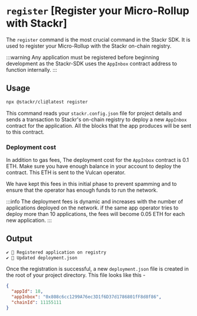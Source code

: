 # `register` [Register your Micro-Rollup with Stackr]

The `register` command is the most crucial command in the Stackr SDK. It is used to register your Micro-Rollup with the Stackr on-chain registry.

:::warning
Any application must be registered before beginning development as the Stackr-SDK uses the `AppInbox` contract address to function internally.
:::

## Usage

```bash
npx @stackr/cli@latest register
```

This command reads your `stackr.config.json` file for project details and sends a transaction to Stackr's on-chain registry to deploy a new `AppInbox` contract for the application. All the blocks that the app produces will be sent to this contract.

### Deployment cost

In addition to gas fees, The deployment cost for the `AppInbox` contract is 0.1 ETH. Make sure you have enough balance in your account to deploy the contract. This ETH is sent to the Vulcan operator.

We have kept this fees in this initial phase to prevent spamming and to ensure that the operator has enough funds to run the network.

:::info
The deployment fees is dynamic and increases with the number of applications deployed on the network. if the same app operator tries to deploy more than 10 applications, the fees will become 0.05 ETH for each new application.
:::

## Output

```bash
✔ 📝 Registered application on registry
✔ 🧰 Updated deployment.json
```

Once the registration is successful, a new `deployment.json` file is created in the root of your project directory. This file looks like this -

```json [deployment.json]
{
  "appId": 18,
  "appInbox": "0x808c6cc1299A76ec3D1f6D37d1786801fF8d8f86",
  "chainId": 11155111
}
```
